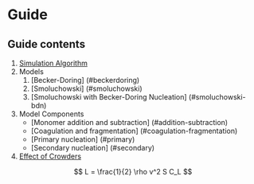 # Guide

## Guide contents
1. [Simulation Algorithm](#algorithm)
2. Models
    1. [Becker-Doring] (#beckerdoring)
    2. [Smoluchowski] (#smoluchowski)
    3. [Smoluchowski with Becker-Doring Nucleation] (#smoluchowski-bdn)
3. Model Components
    + [Monomer addition and subtraction] (#addition-subtraction)
    + [Coagulation and fragmentation] (#coagulation-fragmentation)
    + [Primary nucleation] (#primary)
    + [Secondary nucleation] (#secondary)
4. [Effect of Crowders](#crowders)

$$
L = \frac{1}{2} \rho v^2 S C_L
$$


